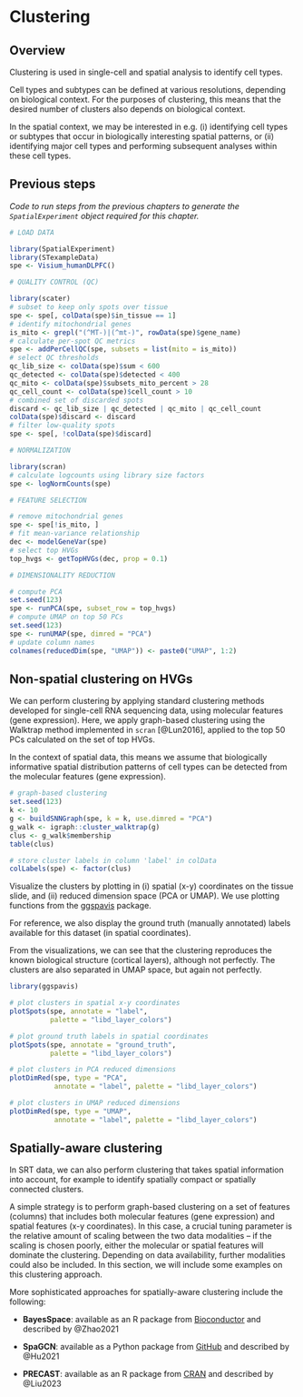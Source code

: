 # Clustering {#sec-clustering}

## Overview

Clustering is used in single-cell and spatial analysis to identify cell types.

Cell types and subtypes can be defined at various resolutions, depending on biological context. For the purposes of clustering, this means that the desired number of clusters also depends on biological context.

In the spatial context, we may be interested in e.g. (i) identifying cell types or subtypes that occur in biologically interesting spatial patterns, or (ii) identifying major cell types and performing subsequent analyses within these cell types.


## Previous steps

*Code to run steps from the previous chapters to generate the `SpatialExperiment` object required for this chapter.*

```r
# LOAD DATA

library(SpatialExperiment)
library(STexampleData)
spe <- Visium_humanDLPFC()

# QUALITY CONTROL (QC)

library(scater)
# subset to keep only spots over tissue
spe <- spe[, colData(spe)$in_tissue == 1]
# identify mitochondrial genes
is_mito <- grepl("(^MT-)|(^mt-)", rowData(spe)$gene_name)
# calculate per-spot QC metrics
spe <- addPerCellQC(spe, subsets = list(mito = is_mito))
# select QC thresholds
qc_lib_size <- colData(spe)$sum < 600
qc_detected <- colData(spe)$detected < 400
qc_mito <- colData(spe)$subsets_mito_percent > 28
qc_cell_count <- colData(spe)$cell_count > 10
# combined set of discarded spots
discard <- qc_lib_size | qc_detected | qc_mito | qc_cell_count
colData(spe)$discard <- discard
# filter low-quality spots
spe <- spe[, !colData(spe)$discard]

# NORMALIZATION

library(scran)
# calculate logcounts using library size factors
spe <- logNormCounts(spe)

# FEATURE SELECTION

# remove mitochondrial genes
spe <- spe[!is_mito, ]
# fit mean-variance relationship
dec <- modelGeneVar(spe)
# select top HVGs
top_hvgs <- getTopHVGs(dec, prop = 0.1)

# DIMENSIONALITY REDUCTION

# compute PCA
set.seed(123)
spe <- runPCA(spe, subset_row = top_hvgs)
# compute UMAP on top 50 PCs
set.seed(123)
spe <- runUMAP(spe, dimred = "PCA")
# update column names
colnames(reducedDim(spe, "UMAP")) <- paste0("UMAP", 1:2)
```


## Non-spatial clustering on HVGs

We can perform clustering by applying standard clustering methods developed for single-cell RNA sequencing data, using molecular features (gene expression). Here, we apply graph-based clustering using the Walktrap method implemented in `scran` [@Lun2016], applied to the top 50 PCs calculated on the set of top HVGs.

In the context of spatial data, this means we assume that biologically informative spatial distribution patterns of cell types can be detected from the molecular features (gene expression).

```r
# graph-based clustering
set.seed(123)
k <- 10
g <- buildSNNGraph(spe, k = k, use.dimred = "PCA")
g_walk <- igraph::cluster_walktrap(g)
clus <- g_walk$membership
table(clus)

# store cluster labels in column 'label' in colData
colLabels(spe) <- factor(clus)
```


Visualize the clusters by plotting in (i) spatial (x-y) coordinates on the tissue slide, and (ii) reduced dimension space (PCA or UMAP). We use plotting functions from the [ggspavis](https://bioconductor.org/packages/ggspavis) package.

For reference, we also display the ground truth (manually annotated) labels available for this dataset (in spatial coordinates).

From the visualizations, we can see that the clustering reproduces the known biological structure (cortical layers), although not perfectly. The clusters are also separated in UMAP space, but again not perfectly.

```r
library(ggspavis)
```

```r
# plot clusters in spatial x-y coordinates
plotSpots(spe, annotate = "label", 
          palette = "libd_layer_colors")

# plot ground truth labels in spatial coordinates
plotSpots(spe, annotate = "ground_truth", 
          palette = "libd_layer_colors")
```

```r
# plot clusters in PCA reduced dimensions
plotDimRed(spe, type = "PCA", 
           annotate = "label", palette = "libd_layer_colors")

# plot clusters in UMAP reduced dimensions
plotDimRed(spe, type = "UMAP", 
           annotate = "label", palette = "libd_layer_colors")
```


## Spatially-aware clustering

In SRT data, we can also perform clustering that takes spatial information into account, for example to identify spatially compact or spatially connected clusters.

A simple strategy is to perform graph-based clustering on a set of features (columns) that includes both molecular features (gene expression) and spatial features (x-y coordinates). In this case, a crucial tuning parameter is the relative amount of scaling between the two data modalities -- if the scaling is chosen poorly, either the molecular or spatial features will dominate the clustering. Depending on data availability, further modalities could also be included. In this section, we will include some examples on this clustering approach.

More sophisticated approaches for spatially-aware clustering include the following:

- **BayesSpace**: available as an R package from [Bioconductor](https://bioconductor.org/packages/BayesSpace) and described by @Zhao2021

- **SpaGCN**: available as a Python package from [GitHub](https://github.com/jianhuupenn/SpaGCN) and described by @Hu2021

- **PRECAST**: available as an R package from [CRAN](https://cran.r-project.org/package=PRECAST) and described by @Liu2023

